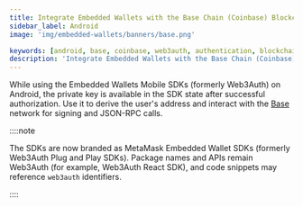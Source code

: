 ```yaml
---
title: Integrate Embedded Wallets with the Base Chain (Coinbase) Blockchain in Android
sidebar_label: Android
image: 'img/embedded-wallets/banners/base.png'

keywords: [android, base, coinbase, web3auth, authentication, blockchain]
description: 'Integrate Embedded Wallets with the Base Chain (Coinbase) Blockchain in Android'
---
```



While using the Embedded Wallets Mobile SDKs (formerly Web3Auth) on Android, the private key is available in the SDK state after successful authorization. Use it to derive the user's address and interact with the [Base](https://base.org) network for signing and JSON-RPC calls.

::::note

The SDKs are now branded as MetaMask Embedded Wallet SDKs (formerly Web3Auth Plug and Play SDKs). Package names and APIs remain Web3Auth (for example, Web3Auth React SDK), and code snippets may reference `web3auth` identifiers.

::::

<EVMInteraction />
